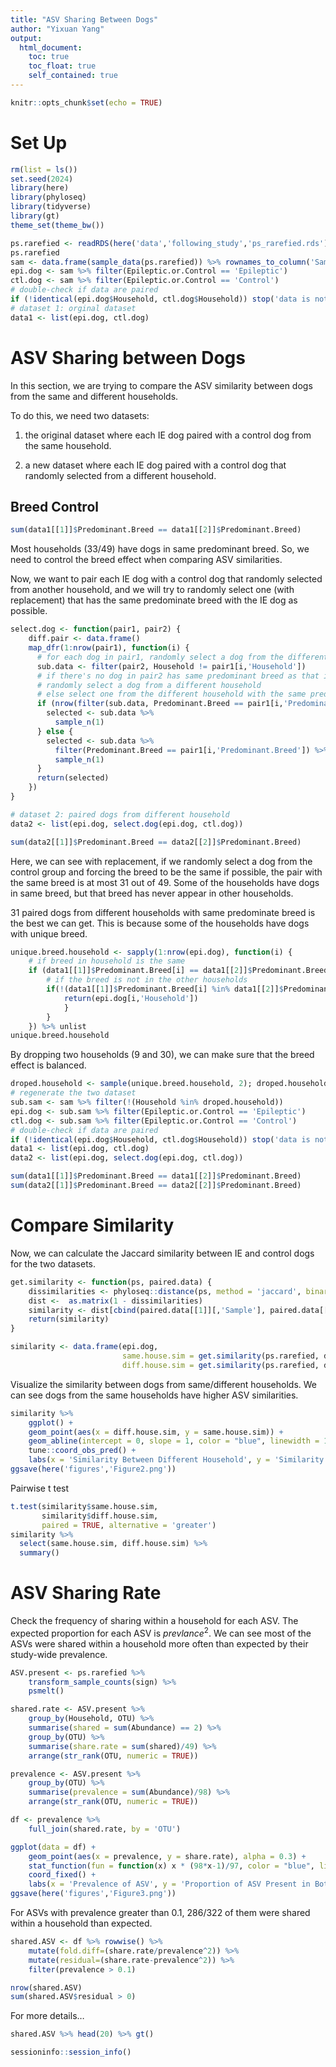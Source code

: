 ```yaml
---
title: "ASV Sharing Between Dogs"
author: "Yixuan Yang"
output:
  html_document:
    toc: true
    toc_float: true
    self_contained: true
---
```


```r
knitr::opts_chunk$set(echo = TRUE)
```

# Set Up

```r
rm(list = ls())
set.seed(2024)
library(here)
library(phyloseq)
library(tidyverse)
library(gt)
theme_set(theme_bw())

ps.rarefied <- readRDS(here('data','following_study','ps_rarefied.rds'))
ps.rarefied
sam <- data.frame(sample_data(ps.rarefied)) %>% rownames_to_column('Sample')
epi.dog <- sam %>% filter(Epileptic.or.Control == 'Epileptic')
ctl.dog <- sam %>% filter(Epileptic.or.Control == 'Control')
# double-check if data are paired
if (!identical(epi.dog$Household, ctl.dog$Household)) stop('data is not paired')
# dataset 1: orginal dataset
data1 <- list(epi.dog, ctl.dog)
```

# ASV Sharing between Dogs

In this section, we are trying to compare the ASV similarity between dogs from the same and different households. 

To do this, we need two datasets: 

1. the original dataset where each IE dog paired with a control dog from the same household.

2. a new dataset where each IE dog paired with a control dog that randomly selected from a different household.

## Breed Control

```r
sum(data1[[1]]$Predominant.Breed == data1[[2]]$Predominant.Breed)
```

Most households (33/49) have dogs in same predominant breed. So, we need to control the breed effect when comparing ASV similarities.

Now, we want to pair each IE dog with a control dog that randomly selected from another household, and we will try to randomly select one (with replacement) that has the same predominate breed with the IE dog as possible.

```r
select.dog <- function(pair1, pair2) {
    diff.pair <- data.frame()
    map_dfr(1:nrow(pair1), function(i) {
      # for each dog in pair1, randomly select a dog from the different household
      sub.data <- filter(pair2, Household != pair1[i,'Household'])
      # if there's no dog in pair2 has same predominant breed as that is pair1, 
      # randomly select a dog from a different household
      # else select one from the different household with the same predominate breed
      if (nrow(filter(sub.data, Predominant.Breed == pair1[i,'Predominant.Breed'])) == 0){
        selected <- sub.data %>%
          sample_n(1)
      } else {
        selected <- sub.data %>% 
          filter(Predominant.Breed == pair1[i,'Predominant.Breed']) %>% 
          sample_n(1)
      }
      return(selected)
    })
}

# dataset 2: paired dogs from different household
data2 <- list(epi.dog, select.dog(epi.dog, ctl.dog))

sum(data2[[1]]$Predominant.Breed == data2[[2]]$Predominant.Breed)
```

Here, we can see with replacement, if we randomly select a dog from the control group and forcing the breed to be the same if possible, the pair with the same breed is at most 31 out of 49. Some of the households have dogs in same breed, but that breed has never appear in other households.

31 paired dogs from different households with same predominate breed is the best we can get. This is because some of the households have dogs with unique breed.

```r
unique.breed.household <- sapply(1:nrow(epi.dog), function(i) {
    # if breed in household is the same
    if (data1[[1]]$Predominant.Breed[i] == data1[[2]]$Predominant.Breed[i]) {
        # if the breed is not in the other households
        if(!(data1[[1]]$Predominant.Breed[i] %in% data1[[2]]$Predominant.Breed[-i])) {
            return(epi.dog[i,'Household'])
            }
        }
    }) %>% unlist 
unique.breed.household
```

By dropping two households (9 and 30), we can make sure that the breed effect is balanced.

```r
droped.household <- sample(unique.breed.household, 2); droped.household
# regenerate the two dataset
sub.sam <- sam %>% filter(!(Household %in% droped.household))
epi.dog <- sub.sam %>% filter(Epileptic.or.Control == 'Epileptic')
ctl.dog <- sub.sam %>% filter(Epileptic.or.Control == 'Control')
# double-check if data are paired
if (!identical(epi.dog$Household, ctl.dog$Household)) stop('data is not paired')
data1 <- list(epi.dog, ctl.dog)
data2 <- list(epi.dog, select.dog(epi.dog, ctl.dog))

sum(data1[[1]]$Predominant.Breed == data1[[2]]$Predominant.Breed)
sum(data2[[1]]$Predominant.Breed == data2[[2]]$Predominant.Breed)
```

# Compare Similarity

Now, we can calculate the Jaccard similarity between IE and control dogs for the two datasets.

```r
get.similarity <- function(ps, paired.data) {
    dissimilarities <- phyloseq::distance(ps, method = 'jaccard', binary = TRUE)
    dist <-  as.matrix(1 - dissimilarities)
    similarity <- dist[cbind(paired.data[[1]][,'Sample'], paired.data[[2]][,'Sample'])]
    return(similarity)
}

similarity <- data.frame(epi.dog,
                         same.house.sim = get.similarity(ps.rarefied, data1),
                         diff.house.sim = get.similarity(ps.rarefied, data2))
```

Visualize the similarity between dogs from same/different households. We can see dogs from the same households have higher ASV similarities.

```r
similarity %>% 
    ggplot() +
    geom_point(aes(x = diff.house.sim, y = same.house.sim)) +
    geom_abline(intercept = 0, slope = 1, color = "blue", linewidth = 1) +
    tune::coord_obs_pred() +
    labs(x = 'Similarity Between Different Household', y = 'Similarity Between Same Household')
ggsave(here('figures','Figure2.png'))
```


Pairwise t test

```r
t.test(similarity$same.house.sim,
       similarity$diff.house.sim, 
       paired = TRUE, alternative = 'greater')
similarity %>% 
  select(same.house.sim, diff.house.sim) %>% 
  summary()
```

# ASV Sharing Rate

Check the frequency of sharing within a household for each ASV. The expected proportion for each ASV is $prevlance^2$. We can see most of the ASVs were shared within a household more often than expected by their study-wide prevalence.

```r
ASV.present <- ps.rarefied %>%
    transform_sample_counts(sign) %>% 
    psmelt() 

shared.rate <- ASV.present %>% 
    group_by(Household, OTU) %>% 
    summarise(shared = sum(Abundance) == 2) %>% 
    group_by(OTU) %>% 
    summarise(share.rate = sum(shared)/49) %>% 
    arrange(str_rank(OTU, numeric = TRUE))

prevalence <- ASV.present %>% 
    group_by(OTU) %>% 
    summarise(prevalence = sum(Abundance)/98) %>% 
    arrange(str_rank(OTU, numeric = TRUE))

df <- prevalence %>% 
    full_join(shared.rate, by = 'OTU')

ggplot(data = df) + 
    geom_point(aes(x = prevalence, y = share.rate), alpha = 0.3) +
    stat_function(fun = function(x) x * (98*x-1)/97, color = "blue", linewidth = 1)  +
    coord_fixed() +
    labs(x = 'Prevalence of ASV', y = 'Proportion of ASV Present in Both Dogs')
ggsave(here('figures','Figure3.png'))
```

For ASVs with prevalence greater than 0.1, 286/322 of them were shared within a household than expected.

```r
shared.ASV <- df %>% rowwise() %>% 
    mutate(fold.diff=(share.rate/prevalence^2)) %>% 
    mutate(residual=(share.rate-prevalence^2)) %>% 
    filter(prevalence > 0.1)

nrow(shared.ASV)
sum(shared.ASV$residual > 0)
```

For more details...

```r
shared.ASV %>% head(20) %>% gt()
```


```r
sessioninfo::session_info()
```